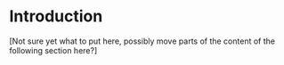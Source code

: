 # Introduction

[Not sure yet what to put here, possibly move parts of the content of the following section here?]


